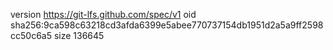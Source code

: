 version https://git-lfs.github.com/spec/v1
oid sha256:9ca598c63218cd3afda6399e5abee770737154db1951d2a5a9ff2598cc50c6a5
size 136645
